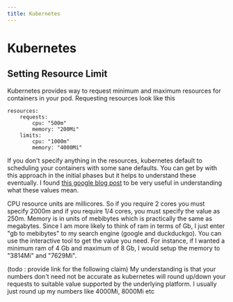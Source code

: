 ```yaml
---
title: Kubernetes
---
```


# Kubernetes


## Setting Resource Limit
Kubernetes provides way to request minimum and maximum resources for containers in your pod. Requesting resources look like this
```
resources:
    requests:
        cpu: "500m"
        memory: "200Mi"
    limits:
        cpu: "1000m"
        memory: "4000Mi"
```
If you don't specify anything in the resources, kubernetes default to scheduling your containers with some sane defaults. You can get by with this approach in the initial phases but it helps to understand these eventually.
I found [this google blog post](https://cloud.google.com/blog/products/containers-kubernetes/kubernetes-best-practices-resource-requests-and-limits) to be very useful in understanding what these values mean.

CPU resource units are millicores. So if you require 2 cores you must specify 2000m and if you require 1/4 cores, you must specify the value as 250m.
Memory is in units of mebibytes which is practically the same as megabytes. Since I am more likely to think of ram in terms of Gb, I just enter "gb to mebibytes" to my search engine (google and duckduckgo). You can use the interactive tool to get the value you need. For instance, if I wanted a minimum ram of 4 Gb and maximum of 8 Gb, I would setup the memory to "3814Mi" and "7629Mi". 

(todo : provide link for the following claim)
My understanding is that your numbers don't need not be accurate as kubernetes will round up/down your requests to suitable value supported by the underlying platform. I usually just round up my numbers like 4000Mi, 8000Mi etc